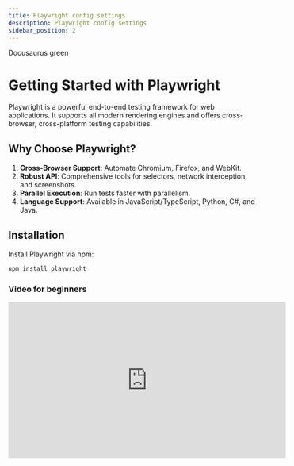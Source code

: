 ```yaml
---
title: Playwright config settings
description: Playwright config settings
sidebar_position: 2
---
```



<Highlight color="#25c2a0">Docusaurus green</Highlight>

# Getting Started with Playwright

Playwright is a powerful end-to-end testing framework for web applications. It supports all modern rendering engines and offers cross-browser, cross-platform testing capabilities.

## Why Choose Playwright?

1. **Cross-Browser Support**: Automate Chromium, Firefox, and WebKit.
2. **Robust API**: Comprehensive tools for selectors, network interception, and screenshots.
3. **Parallel Execution**: Run tests faster with parallelism.
4. **Language Support**: Available in JavaScript/TypeScript, Python, C#, and Java.

## Installation

Install Playwright via npm:

```bash
npm install playwright
```

### Video for beginners
<iframe width="560" height="315" src="https://www.youtube-nocookie.com/embed/Xz6lhEzgI5I?si=NT7ry06DmWx7QAIA" title="YouTube video player" frameborder="0" allow="accelerometer; autoplay; clipboard-write; encrypted-media; gyroscope; picture-in-picture; web-share" referrerpolicy="strict-origin-when-cross-origin" allowfullscreen></iframe>